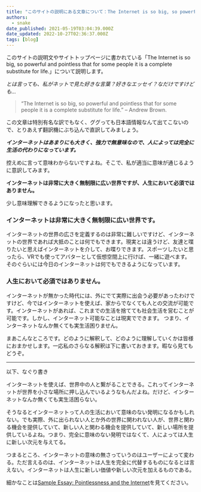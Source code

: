 ```yaml
---
title: "このサイトの説明にある文章について：The Internet is so big, so powerful and pointless that for some people it is a complete substitute for life."
authors:
  - snake
date_published: 2021-05-19T03:04:39.000Z
date_updated: 2022-10-27T02:36:37.000Z
tags: [blog]
---
```


このサイトの説明文やサイトトップページに書かれている「The Internet is so big, so powerful and pointless that for some people it is a complete substitute for life.」について説明します。

*とは言っても、私がネットで見た好きな言葉？好きなエッセイ？なだけですけども...*

> “The Internet is so big, so powerful and pointless that for some people it is a complete substitute for life.” – Andrew Brown.

この文章は特別有名な訳でもなく、ググっても日本語情報なんて出てこないので、とりあえず翻訳機にぶち込んで直訳してみましょう。

***インターネットはあまりにも大きく、強力で無意味なので、人によっては完全に生活の代わりになっています。***

控えめに言って意味わからないですよね。そこで、私が適当に意味が通じるように意訳してみます。

**インターネットは非常に大きく無制限に広い世界ですが、人生において必須ではありません。**

少し意味理解できるようになったと思います。

### インターネットは非常に大きく無制限に広い世界です。

インターネットの世界の広さを定義するのは非常に難しいですけど、インターネットの世界であれば大抵のことは何でもできます。現実とは違うけど、友達と喋りたいと思えばインターネットを介して、お喋りできます。スポーツしたいと思ったら、VRでも使ってアバターとして仮想空間上に行けば、一緒に遊べます。そのぐらいには今日のインターネットは何でもできるようになっています。

### 人生において必須ではありません。

インターネットが無かった時代には、外にでて実際に出会う必要があったわけですけど、今ではインターネットを使えば、家からでなくても人との交流が可能です。インターネットがあれば、これまでの生活を捨てても社会生活を営むことが可能です。しかし、インターネット可能なことは現実でできます。
つまり、インターネットなんか無くても実生活困りません。

まあこんなところです。どのように解釈して、どのように理解していくかは皆様におまかせします。一応私のさらなる解釈は下に書いておきます。暇なら見てもどうぞ。

---

以下、なぐり書き

インターネットを使えば、世界中の人と繋がることできる。これってインターネットが世界を小さな場所に押し込んでいるようなもんだよね。だけど、インターネットなんか無くても実生活困らない。

そうなるとインターネットって人の生活において意味のない発明になるかもしれない。でも実際、外に出られない人とか外の世界に関われない人が、世界と関わる機会を提供していて、新しい人と関わる機会を提供していて、新しい場所を提供しているよね。つまり、完全に意味のない発明ではなくて、人によっては人生に新しい次元を与えてる。

つまるところ、インターネットの意味の無さっていうのはユーザーによって変わる。ただ言えるのは、インターネットは人生を完全に代替するものになるとは言えない。インターネットは人生に新しい価値や新しい次元を加えるものである。

細かなことは[Sample Essay: Pointlessness and the Internet](http://www.gamsatsampleessays.co.uk/sample-essay-pointlessness-and-the-internet/)を見てください。
